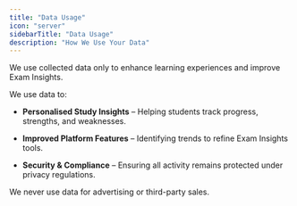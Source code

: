 ```yaml
---
title: "Data Usage"
icon: "server"
sidebarTitle: "Data Usage"
description: "How We Use Your Data"
---
```


We use collected data only to enhance learning experiences and improve Exam Insights.

We use data to:

* **Personalised Study Insights** – Helping students track progress, strengths, and weaknesses.

* **Improved Platform Features** – Identifying trends to refine Exam Insights tools.

* **Security & Compliance** – Ensuring all activity remains protected under privacy regulations.

We never use data for advertising or third-party sales.